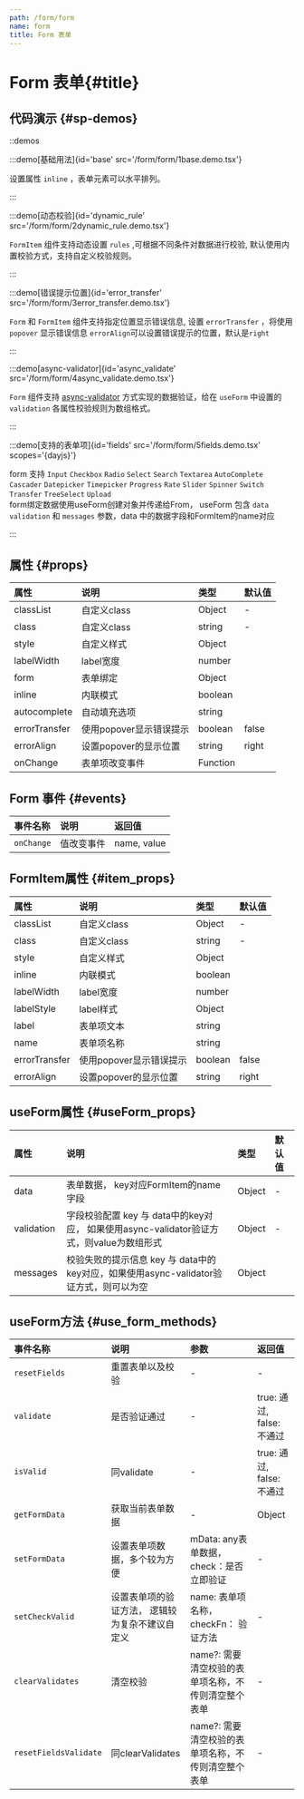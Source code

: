 ```yaml
---
path: /form/form
name: form
title: Form 表单
---
```



<div class="sys-ctx-main-left">

# Form 表单\{#title\}

## 代码演示 \{#sp-demos\}

::demos

:::demo[基础用法]{id='base' src='/form/form/1base.demo.tsx'}

设置属性 `inline` ，表单元素可以水平排列。

:::


:::demo[动态校验]{id='dynamic_rule' src='/form/form/2dynamic_rule.demo.tsx'}

`FormItem` 组件支持动态设置 `rules` ,可根据不同条件对数据进行校验, 默认使用内置校验方式，支持自定义校验规则。

:::


:::demo[错误提示位置]{id='error_transfer' src='/form/form/3error_transfer.demo.tsx'}

`Form` 和 `FormItem` 组件支持指定位置显示错误信息, 设置 `errorTransfer` ，将使用 `popover` 显示错误信息
`errorAlign`可以设置错误提示的位置，默认是`right`

:::


:::demo[async-validator]{id='async_validate' src='/form/form/4async_validate.demo.tsx'}

`Form` 组件支持  [<Icon name="github"/> async-validator](https://github.com/yiminghe/async-validator) 方式实现的数据验证，给在 `useForm` 中设置的 `validation` 各属性校验规则为数组格式。

:::


:::demo[支持的表单项]{id='fields' src='/form/form/5fields.demo.tsx' scopes='{dayjs}'}

form 支持 `Input` `Checkbox` `Radio` `Select`
    `Search` `Textarea` `AutoComplete` `Cascader`
    `Datepicker` `Timepicker` `Progress` `Rate`
    `Slider` `Spinner` `Switch` `Transfer` `TreeSelect`
    `Upload`\
form绑定数据使用useForm创建对象并传递给From， useForm 包含 `data` `validation` 和 `messages` 参数，data 中的数据字段和FormItem的name对应

:::




## 属性 \{#props\}

| 属性 | 说明 | 类型 | 默认值 |
| :--- | :---- | :--- | :--- |
|classList|自定义class|Object|-|
|class|自定义class|string|-|
|style|自定义样式|Object||
|labelWidth|label宽度|number||
|form|表单绑定|Object||
|inline|内联模式|boolean||
|autocomplete|自动填充选项|string||
|errorTransfer|使用popover显示错误提示|boolean|false|
|errorAlign|设置popover的显示位置|string|right|
|onChange|表单项改变事件|Function||


## Form 事件 \{#events\}

| 事件名称 | 说明 | 返回值|
| :--- | :---- | :--- |
|`onChange`|值改变事件|name, value|


## FormItem属性 \{#item_props\}

| 属性 | 说明 | 类型 | 默认值 |
| :--- | :---- | :--- | :--- |
|classList|自定义class|Object|-|
|class|自定义class|string|-|
|style|自定义样式|Object||
|inline|内联模式|boolean||
|labelWidth|label宽度|number||
|labelStyle|label样式|Object||
|label|表单项文本|string||
|name|表单项名称|string||
|errorTransfer|使用popover显示错误提示|boolean|false|
|errorAlign|设置popover的显示位置|string|right|

## useForm属性 \{#useForm_props\}

| 属性 | 说明 | 类型 | 默认值 |
| :--- | :---- | :--- | :--- |
|data|表单数据， key对应FormItem的name字段|Object|-|
|validation|字段校验配置 key 与 data中的key对应， 如果使用async-validator验证方式，则value为数组形式|Object|-|
|messages|校验失败的提示信息 key 与 data中的key对应，如果使用async-validator验证方式，则可以为空|Object||


## useForm方法 \{#use_form_methods\}

| 事件名称 | 说明 | 参数 | 返回值|
| :--- | :---- | :--- | :--- |
|`resetFields`|重置表单以及校验|-|-|
|`validate`|是否验证通过|-|true: 通过, false: 不通过|
|`isValid`|同validate|-|true: 通过, false: 不通过|
|`getFormData`|获取当前表单数据|-|Object|
|`setFormData`|设置表单项数据，多个较为方便|mData: any表单数据，check：是否立即验证|-|
|`setCheckValid`|设置表单项的验证方法， 逻辑较为复杂不建议自定义|name: 表单项名称， checkFn： 验证方法|-|
|`clearValidates`|清空校验|name?: 需要清空校验的表单项名称，不传则清空整个表单|-|
|`resetFieldsValidate`|同clearValidates|name?: 需要清空校验的表单项名称，不传则清空整个表单|-|

</div>

